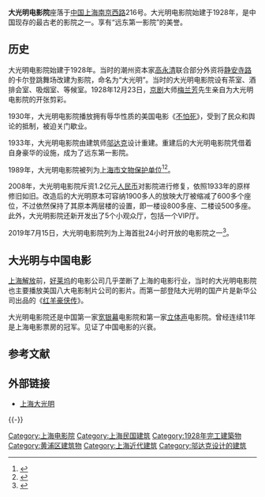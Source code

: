 {{Coord|31.234903|N|121.466761|E|format=dms|region:CN-31_type:landmark|display=title|name=大光明电影院 (上海)}}
{{文物保护单位
| 级别 = 省级
| 省区市 = 上海市
| 名称 = 大光明大戏院
| 图片 = [[File:Grand_theatre_shanghai.jpg|250px]]
| 编号 = 5-11
| 分类 = 近现代重要史迹及代表性建筑
| 时代 = 1933年
| 所在 = [[上海市|上海市]][[黄浦区|黄浦区]]
| 登录 = 1989年9月25日
}}
'''大光明电影院'''座落于[[中国|中国]][[上海|上海]][[南京西路|南京西路]]216号。大光明电影院始建于1928年，是中国现存的最古老的影院之一。享有“远东第一影院”的美誉。

== 历史 ==
大光明电影院始建于1928年。当时的潮州资本家[[高永清|高永清]]联合部分外资将[[静安寺路|静安寺路]]的卡尔登跳舞场改建为影院，命名为“大光明”。当时的大光明电影院设有茶室、酒排会室、吸烟室、等候室。1928年12月23日，[[京剧|京剧]]大师[[梅兰芳|梅兰芳]]先生亲自为大光明电影院的开张剪彩。

1930年，大光明电影院播放拥有辱华性质的美国电影《[[不怕死|不怕死]]》，受到了民众和舆论的抵制，被迫关门歇业。

1933年，大光明电影院由建筑师[[邬达克|邬达克]]设计重建。重建后的大光明电影院凭借着自身豪华的设施，成为了远东第一影院。

1989年，大光明电影院被列为[[上海市文物保护单位|上海市文物保护单位]]<ref>{{Cite book|title=新编上海大观|last=卢莹辉主编；吴云溥，曹宪镛，徐同甫，林路副主编|publisher=上海：[[上海社会科学院出版社|上海社会科学院出版社]]|year=1993.03|isbn=7-80515-697-2|pages=547-551}}</ref><ref>{{Cite book|title=中国文物地图集 上海分册|last=国家文物局主编|publisher=北京：[[中华地图学社|中华地图学社]]|year=2017.01|isbn=978-7-80031-643-2|pages=136-140}}</ref>。

2008年，大光明电影院斥资1.2亿元[[人民币|人民币]]对影院进行修复，依照1933年的原样修旧如旧。改造后的大光明原本可容纳1900多人的放映大厅被缩减了600多个座位，不过依然保持了其原本两层楼的设置，即一楼设800多座、二楼设500多座。此外，大光明影院还新开发出了5个小观众厅，包括一个VIP厅。

2019年7月15日，大光明电影院列为上海首批24小时开放的电影院之一<ref>{{cite web | title = 大光明、国泰影院今起率先试水24小时营业 | publisher = 解放网 | url = http://sh.eastday.com/m/20190715/u1ai12670024.html | accessdate = 2019-07-15 | language = zh | archive-date = 2019-07-15 | archive-url = https://web.archive.org/web/20190715145242/http://sh.eastday.com/m/20190715/u1ai12670024.html | dead-url = no }}</ref>。

== 大光明与中国电影 ==
[[上海解放|上海解放]]前，[[好莱坞|好莱坞]]的电影公司几乎垄断了上海的电影行业，当时的大光明电影院也主要播放美国八大电影制片公司的影片。而第一部登陆大光明的国产片是新华公司出品的《[[红羊豪侠传|红羊豪侠传]]》。

大光明电影院还是中国第一家[[宽银幕|宽银幕]]电影院和第一家[[立体声|立体声]]电影院。曾经连续11年是上海电影票房的冠军。见证了中国电影的兴衰。

==参考文献==
{{Reflist}}

==外部链接==
*[https://web.archive.org/web/20130807175101/http://www.shdgm.com/ 上海大光明]

{{-}}
{{上海人民广场}}
{{第一批上海优秀历史建筑}}
{{上海市文物保护单位}}
{{中国20世纪建筑遗产}}
[[Category:上海电影院|Category:上海电影院]]
[[Category:上海民国建筑|Category:上海民国建筑]]
[[Category:1928年完工建築物|Category:1928年完工建築物]]
[[Category:黄浦区建筑物|Category:黄浦区建筑物]]
[[Category:上海近代建筑|Category:上海近代建筑]]
[[Category:邬达克设计的建筑|Category:邬达克设计的建筑]]